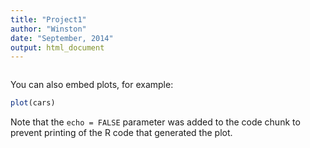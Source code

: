 ```yaml
---
title: "Project1"
author: "Winston"
date: "September, 2014"
output: html_document
---
```



```r

```

You can also embed plots, for example:

```r
plot(cars)
```

Note that the `echo = FALSE` parameter was added to the code chunk to prevent printing of the R code that generated the plot.
